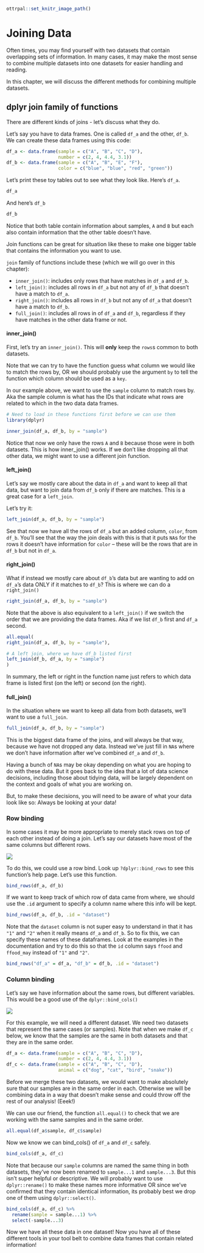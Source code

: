 ```r
ottrpal::set_knitr_image_path()
```
# Joining Data

Often times, you may find yourself with two datasets that contain overlapping sets of information. In many cases, it may make the most sense to combine multiple datasets into one datasets for easier handling and reading.

In this chapter, we will discuss the different methods for combining multiple datasets.

## dplyr join family of functions

There are different kinds of joins - let's discuss what they do.

Let's say you have to data frames. One is called `df_a` and the other, `df_b`.
We can create these data frames using this code:

```r
df_a <- data.frame(sample = c("A", "B", "C", "D"),
                   number = c(2, 4, 4.4, 3.1))
df_b <- data.frame(sample = c("A", "B", "E", "F"),
                   color = c("blue", "blue", "red", "green"))
```

Let's print these toy tables out to see what they look like.
Here's `df_a`.
```r
df_a
```
And here's `df_b`
```r
df_b
```

Notice that both table contain information about samples, `A` and `B` but each also contain information that the other table doesn't have.

Join functions can be great for situation like these to make one bigger table that contains the information you want to use.


`join` family of functions include these (which we will go over in this chapter):   

- `inner_join()`: includes only rows that have matches in `df_a` and `df_b`.
- `left_join()`: includes all rows in `df_a` but not any of `df_b` that doesn't have a match to `df_a`.
- `right_join()`: includes all rows in `df_b` but not any of `df_a` that doesn't have a match to `df_b`.
- `full_join()`: includes all rows in of `df_a` and `df_b`, regardless if they have matches in the other data frame or not.

#### inner_join()

First, let's try an `inner_join()`. This will **only** keep the `rows`s common to both datasets.

Note that we can try to have the function guess what column we would like to match the rows by, OR we should probably use the argument `by` to tell the function which column should be used as a `key`.

In our example above, we want to use the `sample` column to match rows by. Aka the sample column is what has the IDs that indicate what rows are related to which in the two data data frames.

```r
# Need to load in these functions first before we can use them
library(dplyr)

inner_join(df_a, df_b, by = "sample")
```

Notice that now we only have the rows `A` and `B` because those were in both datasets. This is how inner_join() works. If we don't like dropping all that other data, we might want to use a different join function.

#### left_join()

Let's say we mostly care about the data in `df_a` and want to keep all that data, but want to join data from `df_b` only if there are matches. This is a great case for a `left_join`.

Let's try it:
```r
left_join(df_a, df_b, by = "sample")
```

See that now we have all the rows of `df_a` but an added column, `color`,  from `df_b`. You'll see that the way the join deals with this is that it puts `NA`s for the rows it doesn't have information for `color` -- these will be the rows that are in `df_b` but not in `df_a`.

#### right_join()

What if instead we mostly care about `df_b`'s data but are wanting to add on `df_a`'s data ONLY if it matches to `df_b`? This is where we can do a `right_join()`

```r
right_join(df_a, df_b, by = "sample")
```

Note that the above is also equivalent to a `left_join()` if we switch the order that we are providing the data frames. Aka if we list `df_b` first and `df_a` second.

```r
all.equal(
right_join(df_a, df_b, by = "sample"),

# A left join, where we have df_b listed first
left_join(df_b, df_a, by = "sample")
)
```

In summary, the left or right in the function name just refers to which data frame is listed first (on the left) or second (on the right).

#### full_join()

In the situation where we want to keep all data from both datasets, we'll want to use a `full_join`.

```r
full_join(df_a, df_b, by = "sample")
```

This is the biggest data frame of the joins, and will always be that way, because we have not dropped any data. Instead we've just fill in `NA`s where we don't have information after we've combined `df_a` and `df_b`.

Having a bunch of `NA`s may be okay depending on what you are hoping to do with these data. But it goes back to the idea that a lot of data science decisions, including those about tidying data, will be largely dependent on the context and goals of what you are working on.

But, to make these decisions, you will need to be aware of what your data look like so: Always be looking at your data!

### Row binding

In some cases it may be more appropriate to merely stack rows on top of each other instead of doing a join. Let's say our datasets have most of the same columns but different rows.

![](https://docs.google.com/presentation/d/14msuN3MbQE6BSIaNu2ipv1-5ypgvWlxsGwn3jmpFyAI/export/png?id=14msuN3MbQE6BSIaNu2ipv1-5ypgvWlxsGwn3jmpFyAI&pageid=g1483518923e_0_0)

To do this, we could use a row bind. Look up `?dplyr::bind_rows` to see this function's help page. Let's use this function.

```r
bind_rows(df_a, df_b)
```

If we want to keep track of which row of data came from where, we should use the `.id` argument to specify a column name where this info will be kept.

```r
bind_rows(df_a, df_b, .id = "dataset")
```

Note that the `dataset` column is not super easy to understand in that it has `"1"` and `"2"` when it really means `df_a` and `df_b`. So to fix this, we can specify these names of these dataframes. Look at the examples in the documentation and try to do this so that the `id` column says `ffood` and `ffood_may` instead of `"1"` and `"2"`.

```r
bind_rows("df_a" = df_a, "df_b" = df_b, .id = "dataset")
```

### Column binding

Let's say we have information about the same rows, but different variables. This would be a good use of the `dplyr::bind_cols()`

![](https://docs.google.com/presentation/d/14msuN3MbQE6BSIaNu2ipv1-5ypgvWlxsGwn3jmpFyAI/export/png?id=14msuN3MbQE6BSIaNu2ipv1-5ypgvWlxsGwn3jmpFyAI&pageid=g1483518923e_0_6)

For this example, we will need a different dataset. We need two datasets that represent the same cases (or samples). Note that when we make `df_c` below, we know that the samples are the same in both datasets and that they are in the same order.

```r
df_a <- data.frame(sample = c("A", "B", "C", "D"),
                   number = c(2, 4, 4.4, 3.1))
df_c <- data.frame(sample = c("A", "B", "C", "D"),
                   animal = c("dog", "cat", "bird", "snake"))
```

Before we merge these two datasets, we would want to make absolutely sure that our samples are in the same order in each. Otherwise we will be combining data in a way that doesn't make sense and could throw off the rest of our analysis! (Eeek!)

We can use our friend, the function `all.equal()` to check that we are working with the same samples and in the same order.

```r
all.equal(df_a$sample, df_c$sample)
```

Now we know we can bind_cols() of `df_a` and `df_c` safely.

```r
bind_cols(df_a, df_c)
```

Note that because our `sample` columns are named the same thing in both datasets, they've now been renamed to `sample...1` and `sample...3`. But this isn't super helpful or descriptive. We will probably want to use `dplyr::rename()` to make these names more informative OR since we've confirmed that they contain identical information, its probably best we drop one of them using `dplyr::select()`.

```r
bind_cols(df_a, df_c) %>%
  rename(sample = sample...1) %>%
  select(-sample...3)
```

Now we have all these data in one dataset! Now you have all of these different tools in your tool belt to combine data frames that contain related information!
